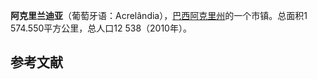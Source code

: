 {{Infobox settlement
|official_name          = 阿克里兰迪亚
|other_name             =
|native_name            =  Acrelândia
|nickname               = 
|settlement_type        = 市镇
|motto                  =
|image_skyline          = Camara municipal de Acrelandia acre.jpg
|imagesize              = 
|image_caption          = 
|image_flag             
|flag_size              =
|image_seal             = 
|seal_size              =
|image_shield           = 
|shield_size            =
|image_blank_emblem     =
|blank_emblem_type      =
|blank_emblem_size      =
|image_map              = Acre Municip Acrelandia.svg
|mapsize                = 
|map_caption            = 所在位置
|image_map1             = 
|mapsize1               = 
|map_caption1           = 
|pushpin_map            = Brazil
|pushpin_label_position =bottom
|pushpin_map_caption    =所在位置
<!-- Location ------------------>
|coordinates_region     = BR
|subdivision_type       = 国家
|subdivision_name       = 巴西
|subdivision_type1      = [[巴西行政区划|州]]
|subdivision_name1      = [[阿克里州|阿克里州]]
|area_magnitude         = 
|unit_pref                =Imperial
|area_footnotes           =
|area_total_km2           = 1574.550
|area_land_km2            = 
|area_water_km2           =
|population_as_of               = 2010年
|population_footnotes           =
|population_note                =
|population_total               = 12538
|population_density_km2         = auto
|timezone               = 
|utc_offset             = 
|timezone_DST           = 
|utc_offset_DST         = 
|latd=9|latm=49 |lats=40 |latNS=S
|longd=66|longm=52 |longs=58 |longEW=W 
|elevation_m            = 25
}}
'''阿克里兰迪亚'''（葡萄牙语：Acrelândia），[[巴西|巴西]][[阿克里州|阿克里州]]的一个市镇。总面积1 574.550平方公里，总人口12 538（2010年）。

==参考文献==
{{reflist}}
{{阿克里州市鎮|state=collapsed}}